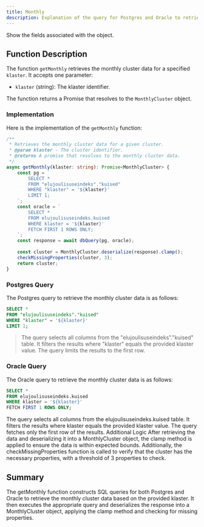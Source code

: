 ```yaml
---
title: Monthly
description: Explanation of the query for Postgres and Oracle to retrieve the monthly cluster data based on klaster.
---
```


<Card title="Fields for Aastased / Monthly Cluster Object" icon="link" href="/database/tables/kuised">Show the fields associated with the object.</Card>


## Function Description

The function `getMonthly` retrieves the monthly cluster data for a specified `klaster`. It accepts one parameter:

- `klaster` (string): The klaster identifier.

The function returns a Promise that resolves to the `MonthlyCluster` object.

### Implementation

Here is the implementation of the `getMonthly` function:

```typescript
/**
 * Retrieves the monthly cluster data for a given cluster.
 * @param klaster - The cluster identifier.
 * @returns A promise that resolves to the monthly cluster data.
 */
async getMonthly(klaster: string): Promise<MonthlyCluster> {
    const pg = `
        SELECT *
        FROM "elujoulisuseindeks"."kuised"
        WHERE "klaster" = '${klaster}'
        LIMIT 1;
    `;
    const oracle = `
        SELECT *
        FROM elujoulisuseindeks.kuised
        WHERE klaster = '${klaster}'
        FETCH FIRST 1 ROWS ONLY;
    `;
    const response = await dbQuery(pg, oracle);
    
    const cluster = MonthlyCluster.deserialize(response).clamp();
    checkMissingProperties(cluster, 3);
    return cluster;
}
```
### Postgres Query

The Postgres query to retrieve the monthly cluster data is as follows:

```sql
SELECT *
FROM "elujoulisuseindeks"."kuised"
WHERE "klaster" = '${klaster}'
LIMIT 1;
```

> The query selects all columns from the "elujoulisuseindeks"."kuised" table.
> It filters the results where "klaster" equals the provided klaster value.
> The query limits the results to the first row.

### Oracle Query

The Oracle query to retrieve the monthly cluster data is as follows:

```sql
SELECT *
FROM elujoulisuseindeks.kuised
WHERE klaster = '${klaster}'
FETCH FIRST 1 ROWS ONLY;
```
The query selects all columns from the elujoulisuseindeks.kuised table.
It filters the results where klaster equals the provided klaster value.
The query fetches only the first row of the results.
Additional Logic
After retrieving the data and deserializing it into a MonthlyCluster object, the clamp method is applied to ensure the data is within expected bounds. Additionally, the checkMissingProperties function is called to verify that the cluster has the necessary properties, with a threshold of 3 properties to check.

## Summary
The getMonthly function constructs SQL queries for both Postgres and Oracle to retrieve the monthly cluster data based on the provided klaster. It then executes the appropriate query and deserializes the response into a MonthlyCluster object, applying the clamp method and checking for missing properties.